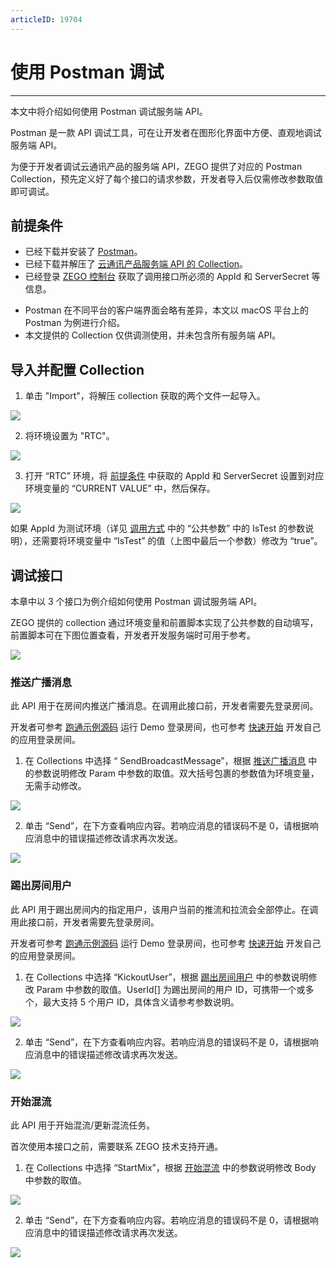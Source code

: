 ```yaml
---
articleID: 19704
---
```



# 使用 Postman 调试

- - -

本文中将介绍如何使用 Postman 调试服务端 API。

Postman 是一款 API 调试工具，可在让开发者在图形化界面中方便、直观地调试服务端 API。

为便于开发者调试云通讯产品的服务端 API，ZEGO 提供了对应的 Postman Collection，预先定义好了每个接口的请求参数，开发者导入后仅需修改参数取值即可调试。

## 前提条件

- 已经下载并安装了 [Postman](https://www.postman.com/downloads/)。
- 已经下载并解压了 [云通讯产品服务端 API 的 Collection](https://storage.zego.im/media/files/RTC_postman_collection.zip)。
- 已经登录 <a target="_blank" href="https://console.zego.im/">ZEGO 控制台</a> 获取了调用接口所必须的 AppId 和 ServerSecret 等信息。

<Warning title="注意">


- Postman 在不同平台的客户端界面会略有差异，本文以 macOS 平台上的 Postman 为例进行介绍。
- 本文提供的 Collection 仅供调测使用，并未包含所有服务端 API。

</Warning>



## 导入并配置 Collection

1. 单击 "Import"，将解压 collection 获取的两个文件一起导入。

<Frame width="512" height="auto" caption=""><img src="https://storage.zego.im/sdk-doc/Pics/server_v2/postman/import.png" /></Frame>

2. 将环境设置为 "RTC"。

<Frame width="512" height="auto" caption=""><img src="https://storage.zego.im/sdk-doc/Pics/server_v2/postman/set_env.png" /></Frame>

3. 打开 “RTC” 环境，将 [前提条件](!Postman/Postman#1) 中获取的 AppId 和 ServerSecret 设置到对应环境变量的 “CURRENT VALUE” 中，然后保存。

<Frame width="512" height="auto" caption=""><img src="https://storage.zego.im/sdk-doc/Pics/server_v2/postman/set_env_value.png" /></Frame>

<Note title="说明">


如果 AppId 为测试环境（详见 <a target="_blank" href="./accessing-server-apis.mdx#公共请求参数">调用方式</a> 中的 “公共参数” 中的 IsTest 的参数说明），还需要将环境变量中 “IsTest” 的值（上图中最后一个参数）修改为 “true”。


</Note>




## 调试接口

本章中以 3 个接口为例介绍如何使用 Postman 调试服务端 API。

<Note title="说明">


ZEGO 提供的 collection 通过环境变量和前置脚本实现了公共参数的自动填写，前置脚本可在下图位置查看，开发者开发服务端时可用于参考。


</Note>



<Frame width="512" height="auto" caption=""><img src="https://storage.zego.im/sdk-doc/Pics/server_v2/postman/pre_script.png" /></Frame>

### 推送广播消息

此 API 用于在房间内推送广播消息。在调用此接口前，开发者需要先登录房间。

<Note title="说明">


开发者可参考 [跑通示例源码](/real-time-video-android-java/client-sdk/download-demo) 运行 Demo 登录房间，也可参考 [快速开始](/real-time-video-android-java/quick-start/integrating-sdk) 开发自己的应用登录房间。


</Note>



1. 在 Collections 中选择 “ SendBroadcastMessage”，根据 [推送广播消息](!room/SendBroadcastMessage) 中的参数说明修改 Param 中参数的取值。双大括号包裹的参数值为环境变量，无需手动修改。

<Frame width="512" height="auto" caption=""><img src="https://storage.zego.im/sdk-doc/Pics/server_v2/postman/send_broadcast_message.png" /></Frame>

2. 单击 “Send”，在下方查看响应内容。若响应消息的错误码不是 0，请根据响应消息中的错误描述修改请求再次发送。

<Frame width="512" height="auto" caption=""><img src="https://storage.zego.im/sdk-doc/Pics/server_v2/postman/send_broadcast_message_rsp.png" /></Frame>



### 踢出房间用户

此 API 用于踢出房间内的指定用户，该用户当前的推流和拉流会全部停止。在调用此接口前，开发者需要先登录房间。

<Note title="说明">


开发者可参考 [跑通示例源码](/real-time-video-android-java/client-sdk/download-demo) 运行 Demo 登录房间，也可参考 [快速开始](/real-time-video-android-java/quick-start/integrating-sdk) 开发自己的应用登录房间。


</Note>



1. 在 Collections 中选择 “KickoutUser”，根据 [踢出房间用户](!room/KickoutUser) 中的参数说明修改 Param 中参数的取值。UserId[] 为踢出房间的用户 ID，可携带一个或多个，最大支持 5 个用户 ID，具体含义请参考参数说明。

<Frame width="512" height="auto" caption=""><img src="https://storage.zego.im/sdk-doc/Pics/server_v2/postman/kickout_user.png" /></Frame>

2. 单击 “Send”，在下方查看响应内容。若响应消息的错误码不是 0，请根据响应消息中的错误描述修改请求再次发送。

<Frame width="512" height="auto" caption=""><img src="https://storage.zego.im/sdk-doc/Pics/server_v2/postman/kickout_user_rsp.png" /></Frame>



### 开始混流

此 API 用于开始混流/更新混流任务。

<Warning title="注意">


首次使用本接口之前，需要联系 ZEGO 技术支持开通。

</Warning>




1. 在 Collections 中选择 “StartMix”，根据 [开始混流](!MixStream/StartMix) 中的参数说明修改 Body 中参数的取值。

<Frame width="512" height="auto" caption=""><img src="https://storage.zego.im/sdk-doc/Pics/server_v2/postman/start_mix.png" /></Frame>

2. 单击 “Send”，在下方查看响应内容。若响应消息的错误码不是 0，请根据响应消息中的错误描述修改请求再次发送。

<Frame width="512" height="auto" caption=""><img src="https://storage.zego.im/sdk-doc/Pics/server_v2/postman/start_mix_rsp.png" /></Frame>
